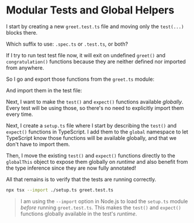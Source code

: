 # Modular Tests and Global Helpers

<EpicVideo url="https://www.epicweb.dev/workshops/testing-fundamentals/test-structure/move-tests-into-modules/solution" />

I start by creating a new `greet.test.ts` file and moving only the `test(...)` blocks there.

<CodeFile file="greet.test.ts" range="3-9" />

<callout-info>Which suffix to use: `.spec.ts` or `.test.ts`, or both?</callout-info>

If I try to run test test file now, it will exit on undefined `greet()` and `congratulation()` functions because they are neither defined nor imported from anywhere.

So I go and export those functions from the `greet.ts` module:

<CodeFile file="greet.ts" range="1-7" highlight="1,5" />

And import them in the test file:

<CodeFile file="greet.test.ts" range="1-9" highlight="1" />

Next, I want to make the `test()` and `expect()` functions available _globally_. Every test will be using those, so there's no need to explicitly import them every time.

Next, I create a `setup.ts` file where I start by describing the `test()` and `expect()` functions in TypeScript. I add them to the `global` namespace to let TypeScript know those functions will be available globally, and that we don't have to import them.

<CodeFile file="setup.ts" range="1-8" highlight="5-8" />

Then, I move the existing `test()` and `expect()` functions directly to the `globalThis` object to expose them globally on _runtime_ and also benefit from the type inference since they are now fully annotated!

<CodeFile file="setup.ts" range="10-29" highlight="10,20" />

All that remains is to verify that the tests are running correctly.

```sh nonumber
npx tsx --import ./setup.ts greet.test.ts
```

> I am using the `--import` option in Node.js to load the `setup.ts` module _before_ running `greet.test.ts`. This makes the `test()` and `expect()` functions globally available in the test's _runtime_.
